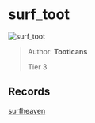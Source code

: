 
# surf_toot

![surf_toot](https://raw.githubusercontent.com/Sayt123/SurfMapPics/Maps-and-bonuses/csgo/surf_toot.jpg)

> Author: **Tooticans**
>
> Tier 3

## Records

[surfheaven](https://surfheaven.eu/map/surf_toot)
